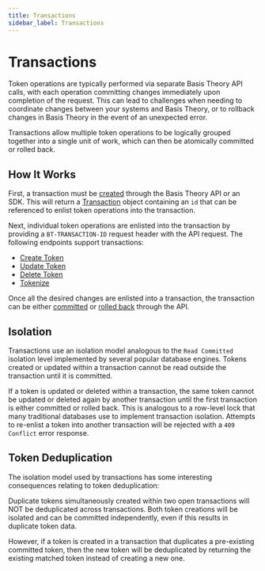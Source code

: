```yaml
---
title: Transactions
sidebar_label: Transactions
---
```


# Transactions

Token operations are typically performed via separate Basis Theory API calls, with each operation committing changes immediately
upon completion of the request. This can lead to challenges when needing to coordinate changes between your
systems and Basis Theory, or to rollback changes in Basis Theory in the event of an unexpected error.

Transactions allow multiple token operations to be logically grouped together into a single unit of work,
which can then be atomically committed or rolled back.

## How It Works

First, a transaction must be [created](/docs/api/tokens/transactions/#create-transaction) through the Basis Theory API or an SDK.
This will return a [Transaction](/docs/api/tokens/transactions/#transaction-object) object containing an `id` that can
be referenced to enlist token operations into the transaction.

Next, individual token operations are enlisted into the transaction by providing a `BT-TRANSACTION-ID` request header with the API request.
The following endpoints support transactions:

- [Create Token](/docs/api/tokens/#create-token)
- [Update Token](/docs/api/tokens/#update-token)
- [Delete Token](/docs/api/tokens/#delete-token)
- [Tokenize](/docs/api/tokens/tokenize)

Once all the desired changes are enlisted into a transaction, the transaction can be either [committed](/docs/api/tokens/transactions/#commit-transaction)
or [rolled back](/docs/api/tokens/transactions/#rollback-transaction) through the API.

## Isolation

Transactions use an isolation model analogous to the `Read Committed` isolation level implemented by several popular database engines.
Tokens created or updated within a transaction cannot be read outside the transaction until it is committed.

If a token is updated or deleted within a transaction, the same token cannot be updated or deleted again by another
transaction until the first transaction is either committed or rolled back.
This is analogous to a row-level lock that many traditional databases use to implement transaction isolation.
Attempts to re-enlist a token into another transaction will be rejected with a `409 Conflict` error response.

## Token Deduplication

The isolation model used by transactions has some interesting consequences relating to token deduplication:

Duplicate tokens simultaneously created within two open transactions will NOT be deduplicated across transactions.
Both token creations will be isolated and can be committed independently, even if this results in duplicate token data.

However, if a token is created in a transaction that duplicates a pre-existing committed token,
then the new token will be deduplicated by returning the existing matched token instead of creating a new one.
